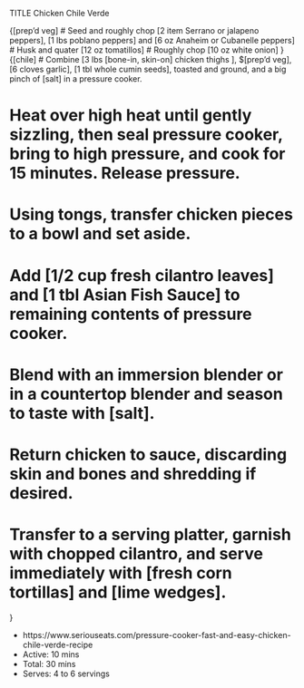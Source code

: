 TITLE Chicken Chile Verde

{[prep'd veg]
# Seed and roughly chop [2 item Serrano or jalapeno peppers], [1 lbs poblano peppers] and [6 oz Anaheim or Cubanelle peppers]
# Husk and quater [12 oz tomatillos]
# Roughly chop [10 oz white onion]
}
{[chile]
# Combine [3 lbs [bone-in, skin-on] chicken thighs ],  $[prep'd veg], [6 cloves garlic], [1 tbl whole cumin seeds], toasted and ground, and a big pinch of [salt] in a pressure cooker.

# Heat over high heat until gently sizzling, then seal pressure cooker, bring to high pressure, and cook for 15 minutes. Release pressure.

# Using tongs, transfer chicken pieces to a bowl and set aside.

# Add [1/2 cup fresh cilantro leaves] and [1 tbl Asian Fish Sauce] to remaining contents of pressure cooker.

# Blend with an immersion blender or in a countertop blender and season to taste with [salt].

# Return chicken to sauce, discarding skin and bones and shredding if desired.

# Transfer to a serving platter, garnish with chopped cilantro, and serve immediately with [fresh corn tortillas] and [lime wedges].
}

* https://www.seriouseats.com/pressure-cooker-fast-and-easy-chicken-chile-verde-recipe
* Active: 10 mins
* Total: 30 mins
* Serves: 4 to 6 servings
